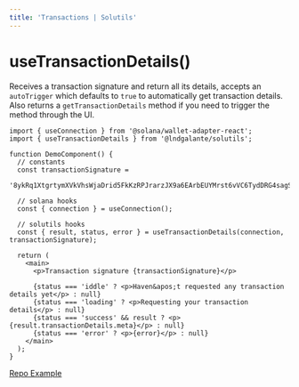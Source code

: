 ```yaml
---
title: 'Transactions | Solutils'
---
```


# useTransactionDetails()

Receives a transaction signature and return all its details, accepts an `autoTrigger` which defaults to `true` to automatically get transaction details. Also returns a `getTransactionDetails` method if you need to trigger the method through the UI.

```tsx
import { useConnection } from '@solana/wallet-adapter-react';
import { useTransactionDetails } from '@lndgalante/solutils';

function DemoComponent() {
  // constants
  const transactionSignature =
    '8ykRq1XtgrtymXVkVhsWjaDrid5FkKzRPJrarzJX9a6EArbEUYMrst6vVC6TydDRG4sagSciK6pP5Lw9ZDnt3RD';

  // solana hooks
  const { connection } = useConnection();

  // solutils hooks
  const { result, status, error } = useTransactionDetails(connection, transactionSignature);

  return (
    <main>
      <p>Transaction signature {transactionSignature}</p>

      {status === 'iddle' ? <p>Haven&apos;t requested any transaction details yet</p> : null}
      {status === 'loading' ? <p>Requesting your transaction details</p> : null}
      {status === 'success' && result ? <p>{result.transactionDetails.meta}</p> : null}
      {status === 'error' ? <p>{error}</p> : null}
    </main>
  );
}
```

[Repo Example](https://github.com/lndgalante/solutils/tree/main/docs/examples/hooks/use-transaction-details)
